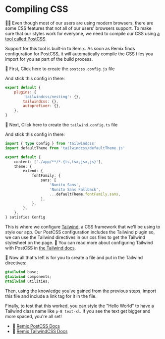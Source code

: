 # Compiling CSS

👨‍💼 Even though most of our users are using modern browsers, there are some CSS
features that not all of our users' browsers support. To make sure that our
styles work for everyone, we need to compile our CSS using
[a tool called PostCSS](https://postcss.org/).

Support for this tool is built-in to Remix. As soon as Remix finds configuration
for PostCSS, it will automatically compile the CSS files you import for you as
part of the build process.

🐨 First, <InlineFile file="postcss.config.js">Click here to create the `postcss.config.js` file</InlineFile>

And stick this config in there:

```js filename=postcss.config.js
export default {
	plugins: {
		'tailwindcss/nesting': {},
		tailwindcss: {},
		autoprefixer: {},
	},
}
```

🐨 Next, <InlineFile file="tailwind.config.ts">Click here to create the `tailwind.config.ts` file</InlineFile>

And stick this config in there:

```ts filename=tailwind.config.ts
import { type Config } from 'tailwindcss'
import defaultTheme from 'tailwindcss/defaultTheme.js'

export default {
	content: ['./app/**/*.{ts,tsx,jsx,js}'],
	theme: {
		extend: {
			fontFamily: {
				sans: [
					'Nunito Sans',
					'Nunito Sans Fallback',
					...defaultTheme.fontFamily.sans,
				],
			},
		},
	},
} satisfies Config
```

This is where we configure [Tailwind](https://tailwindcss.com), a CSS framework
that we'll be using to style our app. Our PostCSS configuration includes the
Tailwind plugin so, we can use the Tailwind directives in our css files to get
the Tailwind stylesheet on the page. 📜 You can read more about configuring
Tailwind with PostCSS in
[the Tailwind docs](https://tailwindcss.com/docs/using-with-preprocessors).

🐨 Now all that's left is for you to create
a <InlineFile file="app/styles/tailwind.css" /> file and put in the Tailwind
directives:

```css
@tailwind base;
@tailwind components;
@tailwind utilities;
```

Then, using the knowledge you've gained from the previous steps, import this
file and include a link tag for it in the <InlineFile file="app/root.tsx" />
file.

Finally, to test that this worked, you can style the "Hello World" to have a
Tailwind class name like `p-8 text-xl`. If you see the text get bigger and more
spaced, you're all set!

- 📜 [Remix PostCSS Docs](https://remix.run/docs/en/1.18.0/guides/styling#postcss)
- 📜 [Remix TailwindCSS Docs](https://remix.run/docs/en/1.18.0/guides/styling#tailwind-css)
